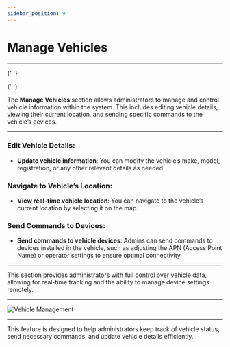 ```yaml
---
sidebar_position: 9
---
```


# Manage Vehicles

---


<Head>
  <meta charSet="UTF-8" />
  <meta name="viewport" content="width=device-width, initial-scale=1.0" />
  <title>Fleet Stack Manage Vehicles Guide</title>
  <meta name="description" content="Learn how to manage vehicle information in Fleet Stack, including editing details, tracking locations, and sending commands to vehicle devices." />
  <meta name="keywords" content="Fleet Stack, manage vehicles, vehicle tracking, vehicle commands, fleet management" />
  <meta name="author" content="Fleet Stack Team" />
  <meta name="robots" content="index, follow" />
  <link rel="canonical" href="https://docs.fleetstackglobal.com/mobile-application/Manage-Vehicles/" />
  
  <!-- Open Graph Metadata for social sharing -->
  <meta property="og:title" content="Fleet Stack Manage Vehicles Guide" />
  <meta property="og:description" content="Learn how to manage vehicle information in Fleet Stack, including editing details, tracking locations, and sending commands to vehicle devices." />
  <meta property="og:type" content="article" />
  <meta property="og:url" content="https://docs.fleetstackglobal.com/mobile-application/Manage-Vehicles/" />
  <meta property="og:image" content="https://docs.fleetstackglobal.com/assets/guide-images/Details.png" />
  
  <!-- Twitter Card Metadata -->
  <meta name="twitter:card" content="summary_large_image" />
  <meta name="twitter:title" content="Fleet Stack Manage Vehicles Guide" />
  <meta name="twitter:description" content="Learn how to manage vehicle information in Fleet Stack, including editing details, tracking locations, and sending commands to vehicle devices." />
  <meta name="twitter:image" content="https://docs.fleetstackglobal.com/assets/guide-images/Details.png" />

  <!-- Schema.org JSON-LD Markup -->

{' '}

<script type="application/ld+json">
  {`
      {
        "@context": "https://schema.org",
        "@type": "TechArticle",
        "mainEntityOfPage": {
          "@type": "WebPage",
          "@id": "https://docs.fleetstackglobal.com/mobile-application/Manage-Vehicles/"
        },
        "headline": "Fleet Stack Manage Vehicles Guide",
        "description": "Learn how to manage vehicle information in Fleet Stack, including editing details, tracking locations, and sending commands to vehicle devices.",
        "image": "https://docs.fleetstackglobal.com/assets/guide-images/Details.png",
        "author": {
          "@type": "Organization",
          "name": "Fleet Stack"
        },
        "publisher": {
          "@type": "Organization",
          "name": "Fleet Stack",
          "logo": {
            "@type": "ImageObject",
            "url": "https://fleetstackglobal.com"
          }
        }
      }
    `}
</script>

  <!-- Q&A Schema -->

{' '}

<script type="application/ld+json">
  {`
      {
        "@context": "https://schema.org",
        "@type": "QAPage",
        "mainEntity": [
          {
            "@type": "Question",
            "name": "How can I edit vehicle details in Fleet Stack?",
            "acceptedAnswer": {
              "@type": "Answer",
              "text": "You can modify the vehicle’s make, model, registration, or any other relevant details as needed through the Manage Vehicles section."
            }
          },
          {
            "@type": "Question",
            "name": "How do I view a vehicle's real-time location?",
            "acceptedAnswer": {
              "@type": "Answer",
              "text": "Navigate to the vehicle’s current location by selecting it on the map within the Fleet Stack system."
            }
          },
          {
            "@type": "Question",
            "name": "What commands can I send to vehicle devices?",
            "acceptedAnswer": {
              "@type": "Answer",
              "text": "Admins can send commands to devices installed in the vehicle, such as adjusting the APN (Access Point Name) or operator settings to ensure optimal connectivity."
            }
          }
        ]
      }
    `}
</script>

</Head>

The **Manage Vehicles** section allows administrators to manage and control vehicle information within the system. This includes editing vehicle details, viewing their current location, and sending specific commands to the vehicle’s devices.

---

### **Edit Vehicle Details**:

- **Update vehicle information**: You can modify the vehicle’s make, model, registration, or any other relevant details as needed.

### **Navigate to Vehicle’s Location**:

- **View real-time vehicle location**: You can navigate to the vehicle’s current location by selecting it on the map.

### **Send Commands to Devices**:

- **Send commands to vehicle devices**: Admins can send commands to devices installed in the vehicle, such as adjusting the APN (Access Point Name) or operator settings to ensure optimal connectivity.

---

This section provides administrators with full control over vehicle data, allowing for real-time tracking and the ability to manage device settings remotely.

---

<div
  style={{
    display: 'flex',
    justifyContent: 'center',
    alignItems: 'center',
    height: '500px',
  }}
>
  <img
    src="/assets/guide-images/Details.png"
    alt="Vehicle Management"
    style={{
      width: '250px',
      border: '1px solid #ccc',
      borderRadius: '8px',
      boxShadow: '0 4px 6px rgba(0, 0, 0, 0.1)',
    }}
  />
</div>

---

This feature is designed to help administrators keep track of vehicle status, send necessary commands, and update vehicle details efficiently.
